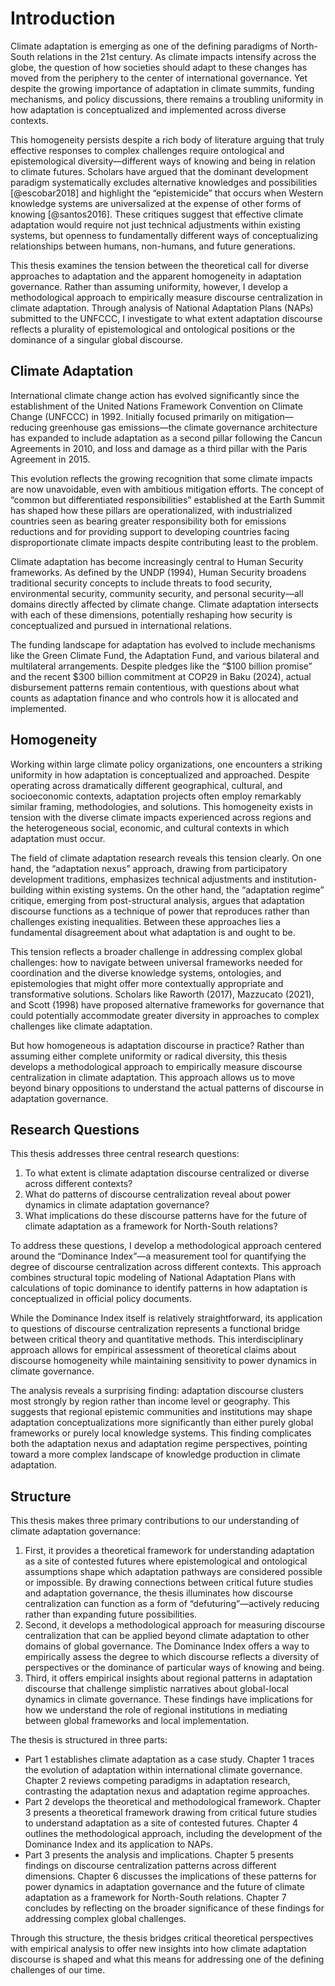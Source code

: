 # Introduction {#sec-intro}

Climate adaptation is emerging as one of the defining paradigms of North-South relations in the 21st century. As climate impacts intensify across the globe, the question of how societies should adapt to these changes has moved from the periphery to the center of international governance. Yet despite the growing importance of adaptation in climate summits, funding mechanisms, and policy discussions, there remains a troubling uniformity in how adaptation is conceptualized and implemented across diverse contexts.

This homogeneity persists despite a rich body of literature arguing that truly effective responses to complex challenges require ontological and epistemological diversity—different ways of knowing and being in relation to climate futures. Scholars have argued that the dominant development paradigm systematically excludes alternative knowledges and possibilities [@escobar2018] and highlight the "epistemicide" that occurs when Western knowledge systems are universalized at the expense of other forms of knowing [@santos2016]. These critiques suggest that effective climate adaptation would require not just technical adjustments within existing systems, but openness to fundamentally different ways of conceptualizing relationships between humans, non-humans, and future generations.

This thesis examines the tension between the theoretical call for diverse approaches to adaptation and the apparent homogeneity in adaptation governance. Rather than assuming uniformity, however, I develop a methodological approach to empirically measure discourse centralization in climate adaptation. Through analysis of National Adaptation Plans (NAPs) submitted to the UNFCCC, I investigate to what extent adaptation discourse reflects a plurality of epistemological and ontological positions or the dominance of a singular global discourse.

## Climate Adaptation

International climate change action has evolved significantly since the establishment of the United Nations Framework Convention on Climate Change (UNFCCC) in 1992. Initially focused primarily on mitigation—reducing greenhouse gas emissions—the climate governance architecture has expanded to include adaptation as a second pillar following the Cancun Agreements in 2010, and loss and damage as a third pillar with the Paris Agreement in 2015.

This evolution reflects the growing recognition that some climate impacts are now unavoidable, even with ambitious mitigation efforts. The concept of "common but differentiated responsibilities" established at the Earth Summit has shaped how these pillars are operationalized, with industrialized countries seen as bearing greater responsibility both for emissions reductions and for providing support to developing countries facing disproportionate climate impacts despite contributing least to the problem.

Climate adaptation has become increasingly central to Human Security frameworks. As defined by the UNDP (1994), Human Security broadens traditional security concepts to include threats to food security, environmental security, community security, and personal security—all domains directly affected by climate change. Climate adaptation intersects with each of these dimensions, potentially reshaping how security is conceptualized and pursued in international relations.

The funding landscape for adaptation has evolved to include mechanisms like the Green Climate Fund, the Adaptation Fund, and various bilateral and multilateral arrangements. Despite pledges like the "$100 billion promise" and the recent $300 billion commitment at COP29 in Baku (2024), actual disbursement patterns remain contentious, with questions about what counts as adaptation finance and who controls how it is allocated and implemented.

## Homogeneity

Working within large climate policy organizations, one encounters a striking uniformity in how adaptation is conceptualized and approached. Despite operating across dramatically different geographical, cultural, and socioeconomic contexts, adaptation projects often employ remarkably similar framing, methodologies, and solutions. This homogeneity exists in tension with the diverse climate impacts experienced across regions and the heterogeneous social, economic, and cultural contexts in which adaptation must occur.

The field of climate adaptation research reveals this tension clearly. On one hand, the "adaptation nexus" approach, drawing from participatory development traditions, emphasizes technical adjustments and institution-building within existing systems. On the other hand, the "adaptation regime" critique, emerging from post-structural analysis, argues that adaptation discourse functions as a technique of power that reproduces rather than challenges existing inequalities. Between these approaches lies a fundamental disagreement about what adaptation is and ought to be.

This tension reflects a broader challenge in addressing complex global challenges: how to navigate between universal frameworks needed for coordination and the diverse knowledge systems, ontologies, and epistemologies that might offer more contextually appropriate and transformative solutions. Scholars like Raworth (2017), Mazzucato (2021), and Scott (1998) have proposed alternative frameworks for governance that could potentially accommodate greater diversity in approaches to complex challenges like climate adaptation.

But how homogeneous is adaptation discourse in practice? Rather than assuming either complete uniformity or radical diversity, this thesis develops a methodological approach to empirically measure discourse centralization in climate adaptation. This approach allows us to move beyond binary oppositions to understand the actual patterns of discourse in adaptation governance.

## Research Questions

This thesis addresses three central research questions:

1. To what extent is climate adaptation discourse centralized or diverse across different contexts?
2. What do patterns of discourse centralization reveal about power dynamics in climate adaptation governance?
3. What implications do these discourse patterns have for the future of climate adaptation as a framework for North-South relations?

To address these questions, I develop a methodological approach centered around the "Dominance Index"—a measurement tool for quantifying the degree of discourse centralization across different contexts. This approach combines structural topic modeling of National Adaptation Plans with calculations of topic dominance to identify patterns in how adaptation is conceptualized in official policy documents.

While the Dominance Index itself is relatively straightforward, its application to questions of discourse centralization represents a functional bridge between critical theory and quantitative methods. This interdisciplinary approach allows for empirical assessment of theoretical claims about discourse homogeneity while maintaining sensitivity to power dynamics in climate governance.

The analysis reveals a surprising finding: adaptation discourse clusters most strongly by region rather than income level or geography. This suggests that regional epistemic communities and institutions may shape adaptation conceptualizations more significantly than either purely global frameworks or purely local knowledge systems. This finding complicates both the adaptation nexus and adaptation regime perspectives, pointing toward a more complex landscape of knowledge production in climate adaptation.

## Structure

This thesis makes three primary contributions to our understanding of climate adaptation governance:

1. First, it provides a theoretical framework for understanding adaptation as a site of contested futures where epistemological and ontological assumptions shape which adaptation pathways are considered possible or impossible. By drawing connections between critical future studies and adaptation governance, the thesis illuminates how discourse centralization can function as a form of "defuturing"—actively reducing rather than expanding future possibilities.
2. Second, it develops a methodological approach for measuring discourse centralization that can be applied beyond climate adaptation to other domains of global governance. The Dominance Index offers a way to empirically assess the degree to which discourse reflects a diversity of perspectives or the dominance of particular ways of knowing and being.
3. Third, it offers empirical insights about regional patterns in adaptation discourse that challenge simplistic narratives about global-local dynamics in climate governance. These findings have implications for how we understand the role of regional institutions in mediating between global frameworks and local implementation.

The thesis is structured in three parts:

- Part 1 establishes climate adaptation as a case study. Chapter 1 traces the evolution of adaptation within international climate governance. Chapter 2 reviews competing paradigms in adaptation research, contrasting the adaptation nexus and adaptation regime approaches.
- Part 2 develops the theoretical and methodological framework. Chapter 3 presents a theoretical framework drawing from critical future studies to understand adaptation as a site of contested futures. Chapter 4 outlines the methodological approach, including the development of the Dominance Index and its application to NAPs.
- Part 3 presents the analysis and implications. Chapter 5 presents findings on discourse centralization patterns across different dimensions. Chapter 6 discusses the implications of these patterns for power dynamics in adaptation governance and the future of climate adaptation as a framework for North-South relations. Chapter 7 concludes by reflecting on the broader significance of these findings for addressing complex global challenges.

Through this structure, the thesis bridges critical theoretical perspectives with empirical analysis to offer new insights into how climate adaptation discourse is shaped and what this means for addressing one of the defining challenges of our time.
